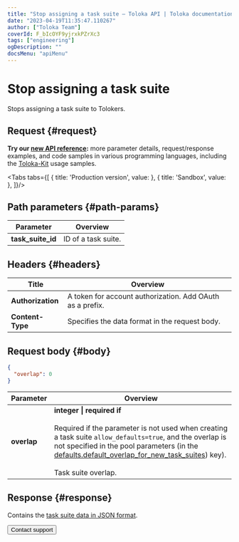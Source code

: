 ```yaml
---
title: "Stop assigning a task suite — Toloka API | Toloka documentation"
date: "2023-04-19T11:35:47.110267"
author: ["Toloka Team"]
coverId: F_bIcOYF9yjrxkPZrXc3
tags: ["engineering"]
ogDescription: ""
docsMenu: "apiMenu"
---
```



# Stop assigning a task suite

<Announce/>

Stops assigning a task suite to Tolokers.

## Request {#request}

<Note mode="tip" title="Tip">

**Try our [new API reference](https://toloka.ai/docs/api/api-reference/#patch-/task-suites/-id-/set-overlap-or-min):** more parameter details, request/response examples, and code samples in various programming languages, including the [Toloka-Kit](/docs/toloka-kit/) usage samples.

</Note>

<Tabs tabs={[
  { title: 'Production version', value: <SetMinSuiteOverlapList1/> },
  { title: 'Sandbox', value: <SetMinSuiteOverlapList2/> },
]}/>

## Path parameters {#path-params}

Parameter | Overview
----- | -----
**task_suite_id** | ID of a task suite.

## Headers {#headers}

Title | Overview
----- | -----
**Authorization** | A token for account authorization. Add OAuth as a prefix.
**Content-Type** | Specifies the data format in the request body.

## Request body {#body}

```json
{
  "overlap": 0
}
```

Parameter | Overview
----- | -----
**overlap** | **integer \| required if**<br/><br/>Required if the parameter is not used when creating a task suite `allow_defaults=true`, and the overlap is not specified in the pool parameters (in the [defaults.​default_​overlap_for_​new_task_suites](/docs/api/create-pool#default_overlap_for_new_task_suites)) key).<br/><br/>Task suite overlap.

## Response {#response}

Contains the [task suite data in JSON format](/docs/api/create-task-suite#overlap).

<Button themeColor="light" view="default" size="l" type="link" url="/docs/guide/troubleshooting/support?form-source=api-set-min-suite-overlap">Contact support</Button>